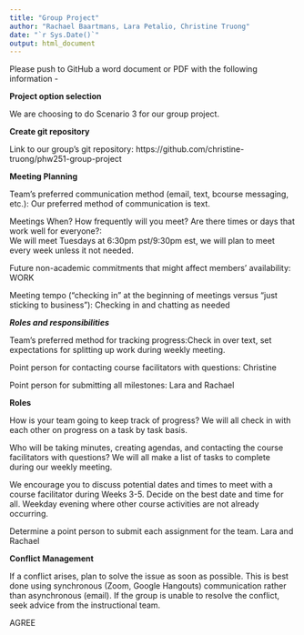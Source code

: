 ```yaml
---
title: "Group Project"
author: "Rachael Baartmans, Lara Petalio, Christine Truong"
date: "`r Sys.Date()`"
output: html_document
---
```


Please push to GitHub a word document or PDF with the following information -

**Project option selection**

We are choosing to do Scenario 3 for our group project.


**Create git repository**

Link to our group's git repository: https://github.com/christine-truong/phw251-group-project


**Meeting Planning**

Team's preferred communication method (email, text, bcourse messaging, etc.): 
  Our preferred method of communication is text. 

Meetings When? How frequently will you meet? 
Are there times or days that work well for everyone?:  
  We will meet Tuesdays at 6:30pm pst/9:30pm est, we will plan to meet every 
  week unless it not needed.

Future non-academic commitments that might affect members' availability:
  WORK 

Meeting tempo (“checking in” at the beginning of meetings versus 
“just sticking to business”):
  Checking in and chatting as needed 


_**Roles and responsibilities**_

Team's preferred method for tracking progress:Check in over text, set 
  expectations for splitting up work during weekly meeting. 
  
Point person for contacting course facilitators with questions:
  Christine 
  
Point person for submitting all milestones:
  Lara and Rachael 

**Roles**

How is your team going to keep track of progress? 
  We will all check in with each other on progress on a task by task basis. 
  
Who will be taking minutes, creating agendas, and contacting the course facilitators with questions?
  We will all make a list of tasks to complete during our weekly meeting. 
  
We encourage you to discuss potential dates and times to meet with a course facilitator during Weeks 3-5. Decide on the best date and time for all.
  Weekday evening where other course activities are not already occurring. 
  
Determine a point person to submit each assignment for the team.
  Lara and Rachael

**Conflict Management**

If a conflict arises, plan to solve the issue as soon as possible. 
This is best done using synchronous (Zoom, Google Hangouts) communication rather than asynchronous (email).
If the group is unable to resolve the conflict, seek advice from the instructional team.

AGREE
